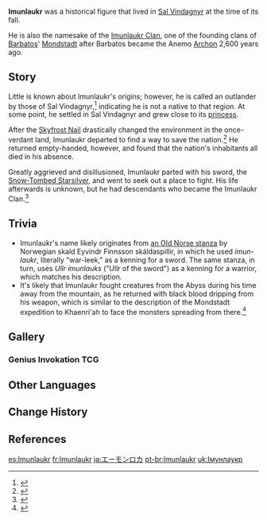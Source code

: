 {{Character Infobox
|type             = Mentioned
|image            = Blizzard Strayer Equipment Card.png
|deceased         = Past
|name             = Imunlaukr
|affiliation      = Sal Vindagnyr
|affiliation2     = Imunlaukr Clan
|region           = Mondstadt

|title            = Ice-Breaking Outlander
}}
'''Imunlaukr''' was a historical figure that lived in [[Sal Vindagnyr]] at the time of its fall.

He is also the namesake of the [[Imunlaukr Clan]], one of the founding clans of [[Barbatos]]' [[Mondstadt]] after Barbatos became the Anemo [[Archon]] 2,600 years ago.

==Story==
Little is known about Imunlaukr's origins; however, he is called an outlander by those of Sal Vindagnyr,<ref name="AC">{{Ref/HEO|Dragonspine's Glacial Secret}}</ref> indicating he is not a native to that region. At some point, he settled in Sal Vindagnyr and grew close to its [[Princess of Sal Vindagnyr|princess]].

After the [[Skyfrost Nail]] drastically changed the environment in the once-verdant land, Imunlaukr departed to find a way to save the nation.<ref>{{Ref/ArtiSet|Blizzard Strayer}}</ref> He returned empty-handed, however, and found that the nation's inhabitants all died in his absence.

Greatly aggrieved and disillusioned, Imunlaukr parted with his sword, the [[Snow-Tombed Starsilver]], and went to seek out a place to fight. His life afterwards is unknown, but he had descendants who became the Imunlaukr Clan.<ref>{{Ref/Weapon|Sacrificial Greatsword|Lore}}</ref>

==Trivia==
*Imunlaukr's name likely originates from [http://viking.archeurope.info/index.php?page=kennings an Old Norse stanza] by Norwegian skald Eyvindr Finnsson skáldaspillir, in which he used ''ímun-laukr'', literally "war-leek," as a kenning for a sword. The same stanza, in turn, uses ''Ullr ímunlauks'' ("Ullr of the sword") as a kenning for a warrior, which matches his description.
*It's likely that Imunlaukr fought creatures from the Abyss during his time away from the mountain, as he returned with black blood dripping from his weapon, which is similar to the description of the Mondstadt expedition to Khaenri'ah to face the monsters spreading from there.<ref>{{Ref/ArtiSet|Brave Heart}}</ref>

==Gallery==
===Genius Invokation TCG===
{{Genius Invokation TCG Cards by Featured Gallery}}


==Other Languages==
{{Other Languages|default_hidden = 1
|en       = Imunlaukr
|zhs      = 伊蒙洛卡
|zhs_rm   = Yīméngluòkǎ
|zht      = 伊蒙洛卡
|zht_rm   = Yīméngluòkǎ
|ja       = エーモンロカ
|ja_rm    = Eemonroka
|ko       = 이뮨라우크
|es       = Imunlaukr
|fr       = Imunlaukr
|ru       = Имунлаукр
|th       = Imunlaukr
|vi       = Imunlaukr
|de       = Imunlaukr
|id       = Imunlaukr
|pt       = Imunlaukr
|tr       = Imunlaukr
|it       = Imunlaukr
}}

==Change History==
{{Change History|introduced=1.2}}

==References==
{{Reflist}}

[[es:Imunlaukr]]
[[fr:Imunlaukr]]
[[ja:エーモンロカ]]
[[pt-br:Imunlaukr]]
[[uk:Імунлаукр]]